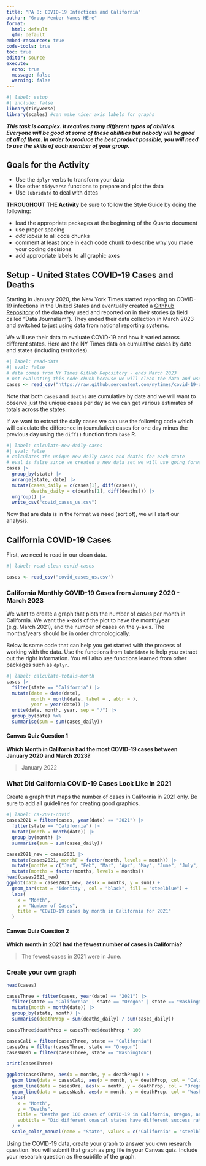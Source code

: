 ```yaml
---
title: "PA 8: COVID-19 Infections and California"
author: "Group Member Names HEre"
format: 
  html: default
  gfm: default
embed-resources: true
code-tools: true
toc: true
editor: source
execute: 
  echo: true
  message: false
  warning: false
---
```


```r
#| label: setup
#| include: false
library(tidyverse)
library(scales) #can make nicer axis labels for graphs
```


***This task is complex. It requires many different types of abilities. Everyone will be good at some of these abilities but nobody will be good at all of them. In order to produce the best product possible, you will need to use the skills of each member of your group.***

<!-- The person who **had** the most relaxing Spring Break starts as the Developer (typing and listening to instructions from the Coder)!  -->


## Goals for the Activity  

- Use the `dplyr` verbs to transform your data  
- Use other `tidyverse` functions to prepare and plot the data  
- Use `lubridate` to deal with dates  


**THROUGHOUT THE Activity** be sure to follow the Style Guide by doing the following:  

- load the appropriate packages at the beginning of the Quarto document  
- use proper spacing  
- *add labels* to all code chunks  
- comment at least once in each code chunk to describe why you made your coding decisions  
- add appropriate labels to all graphic axes  



## Setup - United States COVID-19 Cases and Deaths
Starting in January 2020, the New York Times started reporting on COVID-19 infections in the United States and eventually created a [Githhub Repository](https://github.com/nytimes/covid-19-data/) of the data they used and reported on in their stories (a field called "Data Journalism"). They ended their data collection in March 2023 and switched to just using data from national reporting systems. 

We will use their data to evaluate COVID-19 and how it varied across different states. Here are the NY Times data on cumulative cases by date and states (including territories).
```r
#| label: read-data
#| eval: false
# data comes from NY Times GitHub Repository - ends March 2023
# not evaluating this code chunk because we will clean the data and use the clean data set
cases <- read_csv("https://raw.githubusercontent.com/nytimes/covid-19-data/master/us-states.csv")
```

Note that both `cases` and `deaths` are cumulative by date and we will want to observe just the unique cases per day so we can get various estimates of totals across the states.  

If we want to extract the daily cases we can use the following code which will calculate the difference in (cumulative) cases for one day minus the previous day using the `diff()` function from `base` R.  

```r
#| label: calculate-new-daily-cases
#| eval: false
# calculates the unique new daily cases and deaths for each state
# eval is false since we created a new data set we will use going forward
cases |> 
  group_by(state) |> 
  arrange(state, date) |> 
  mutate(cases_daily = c(cases[1], diff(cases)),
         deaths_daily = c(deaths[1], diff(deaths))) |> 
  ungroup() |> 
  write_csv("covid_cases_us.csv")
```

Now that are data is in the format we need (sort of), we will start our analysis.  

## California COVID-19 Cases

First, we need to read in our clean data.

```r
#| label: read-clean-covid-cases

cases <- read_csv("covid_cases_us.csv")
```




### California Monthly COVID-19 Cases from January 2020 - March 2023

We want to create a graph that plots the number of cases per month in California.  We want the x-axis of the plot to have the month/year (e.g. March 2021), and the number of cases on the y-axis. The months/years should be in order chronologically.

Below is some code that can help you get started with the process of working with the data. Use the functions from `lubridate` to help you extract out the right information. You will also use functions learned from other packages such as `dplyr`. 

```r
#| label: calculate-totals-month
cases |> 
  filter(state == "California") |> 
  mutate(date = date(date),
         month = month(date, label = , abbr = ),
         year = year(date)) |> 
  unite(date, month, year, sep = "/") |>
  group_by(date) %>% 
  summarise(sum = sum(cases_daily)) 

```


#### Canvas Quiz Question 1

**Which Month in California had the most COVID-19 cases between January 2020 and March 2023?**

>January 2022


<!-- Swap roles -- Developer becomes Coder, Coder becomes Developer! -->


### What Did California COVID-19 Cases Look Like in  2021

Create a graph that maps the number of cases in California in 2021 only. Be sure to add all guidelines for creating good graphics. 


```r
#| label: ca-2021-covid
cases2021 = filter(cases, year(date) == "2021") |>
  filter(state == "California") |>
  mutate(month = month(date)) |>
  group_by(month) |>
  summarise(sum = sum(cases_daily))

cases2021_new = cases2021 |>
  mutate(cases2021, monthF = factor(month, levels = month)) |>
  mutate(months = c("Jan", "Feb", "Mar", "Apr", "May", "June", "July", "Aug", "Sep", "Oct", "Nov", "Dec")) |>
  mutate(months = factor(months, levels = months))
head(cases2021_new)
ggplot(data = cases2021_new, aes(x = months, y = sum)) +
  geom_bar(stat = 'identity', col = "black", fill = "steelblue") +
  labs(
    x = "Month",
    y = "Number of Cases",
    title = "COVID-19 cases by month in California for 2021"
  )
```


#### Canvas Quiz Question 2

**Which month in 2021 had the fewest number of cases in California?**

>The fewest cases in 2021 were in June.

<!-- Swap roles -- Developer becomes Coder, Coder becomes Developer! -->


### Create your own graph

```r
head(cases)
```


```r
casesThree = filter(cases, year(date) == "2021") |>
  filter(state == "California" | state == "Oregon" | state == "Washington") |>
  mutate(month = month(date)) |>
  group_by(state, month) |>
  summarise(deathProp = sum(deaths_daily) / sum(cases_daily))

casesThree$deathProp = casesThree$deathProp * 100

casesCali = filter(casesThree, state == "California")
casesOre = filter(casesThree, state == "Oregon") 
casesWash = filter(casesThree, state == "Washington") 

print(casesThree)

ggplot(casesThree, aes(x = months, y = deathProp)) +
  geom_line(data = casesCali, aes(x = month, y = deathProp, col = "California")) +
  geom_line(data = casesOre, aes(x = month, y = deathProp, col = "Oregon")) +
  geom_line(data = casesWash, aes(x = month, y = deathProp, col = "Washington")) +
  labs(
    x = "Month",
    y = "Deaths",
    title = "Deaths per 100 cases of COVID-19 in California, Oregon, and Washington",
    subtitle = "Did different coastal states have different success rates of treating patients during the pandemic?"
  ) +
  scale_color_manual(name = "State", values = c("California" = "steelblue", "Oregon" = "firebrick", "Washington" = "darkorchid"))
```


Using the COVID-19 data, create your graph to answer you own research question. You will submit that graph as png file in your Canvas quiz. Include your research question as the subtitle of the graph.  
